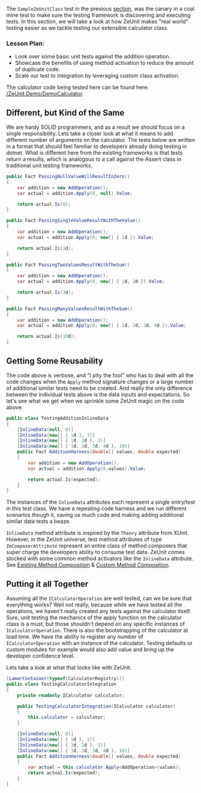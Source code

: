 The `SampleZeUnitClass` test in the previous [section](https://zeunit.org/docs/Quick-Start-Guide.html), was the canary in a coal mine test to make sure the testing framework is discovering and executing tests.  In this section, we will take a look at how ZeUnit makes "real world" testing easier as we tackle testing our extensible calculator class. 

### Lesson Plan:

- Look over some basic unit tests against the addition operation.
- Showcase the benefits of using method activation to reduce the amount of duplicate code.
- Scale our test to integration by leveraging custom class activation.


The calculator code being tested here can be found here: [/ZeUnit.Demo/DemoCalculator](https://github.com/bitcobblers/ZeUnit/tree/master/ZeUnit.Demo/DemoCalculator). 

## Different, but Kind of the Same

We are hardy SOLID programmers, and as a result we should focus on a single responsibility.  Lets take a closer look at what it means to add different number of arguments on the calculator.  The tests below are written in a format that should feel familiar to developers already doing testing in dotnet.  What is different here from the existing frameworks is that tests return a results, which is analogous to a call against the Assert class in traditional unit testing frameworks. 

```csharp
public Fact PassingNullValueWillResultInZero()
{
    var addition = new AddOperation();
    var actual = addition.Apply(0, null).Value;

    return actual.Is(0);
}

public Fact PassingSingleValueResultWithTheValue()
{
    var addition = new AddOperation();
    var actual = addition.Apply(0, new[] { 1d }).Value;

    return actual.Is(1d);
}

public Fact PassingTwoValuesResultWithTheSum()
{
    var addition = new AddOperation();
    var actual = addition.Apply(0, new[] { 1d, 2d }).Value;

    return actual.Is(3d);
}

public Fact PassingManyValuesResultWithTheSum()
{
    var addition = new AddOperation();
    var actual = addition.Apply(0, new[] { 1d, 2d, 3d, 4d }).Value;

    return actual.Is(10d);
}
```

## Getting Some Reusability

The code above is verbose, and "I pity the fool" who has to deal with all the code changes when the `Apply` method signature changes or a large number of additional similar tests need to be created. And really the only difference between the individual tests above is the data inputs and expectations.  So let's see what we get when we sprinkle some ZeUnit magic on the code above.

```csharp
public class TestingAdditionInlineData
{
    [InlineData(null, 0)]
    [InlineData(new[] { 1d }, 1)]
    [InlineData(new[] { 1d, 2d }, 3)]
    [InlineData(new[] { 1d, 2d, 3d, 4d }, 10)]
    public Fact AdditionHarness(double[] values, double expected)
    {
        var addition = new AddOperation();
        var actual = addition.Apply(0,values).Value;

        return actual.Is(expected);
    }
}
```

The instances of the `InlineData` attributes each represent a single entry/test in this test class.  We have a repeating code harness and we run different scenarios though it, saving us much code and making adding additional similar data tests a beaze.

`InlineData` method attribute is inspired by the `Theory` attribute from XUnit. However, in the ZeUnit universe, test method attributes of type `ZeComposerAttribute` represent an entire class of method composers that super charge the developers ability to consume test data.  ZeUnit comes stocked with some common method activators like the `InlineData` attribute.  See [Existing Method Composition](/docs/Existing-Method-Composition.html) & [Custom Method Composition](/docs/Custom-Method-Composition.html).

## Putting it all Together

Assuming all the `ICalculatorOperation` are well tested, can we be sure that everything works?  Well not really, because while we have tested all the operations, we haven't really created any tests against the calculator itself.   Sure, unit testing the mechanics of the apply function on the calculator class is a must, but those shouldn't depend on any specific instances of `ICalculatorOperation`.  There is also the bootstrapping of the calculator at load time.  We have the ability to register any number of `ICalculatorOperation` with an instance of the calculator.  Testing defaults or custom modules for example would also add value and bring up the developer confidence level.

Lets take a look at what that looks like with ZeUnit.

```csharp
[LamarContainer(typeof(CalculatorRegistry))]
public class TestingCalculatorIntegration
{
    private readonly ICalculator calculator;

    public TestingCalculatorIntegration(ICalculator calculator)
    {
        this.calculator = calculator;
    }

    [InlineData(null, 0)]
    [InlineData(new[] { 1d }, 1)]
    [InlineData(new[] { 1d, 2d }, 3)]
    [InlineData(new[] { 1d, 2d, 3d, 4d }, 10)]
    public Fact AdditionHarness(double[] values, double expected)
    {            
        var actual = this.calculator.Apply<AddOperation>(values);
        return actual.Is(expected);
    }
}
```
